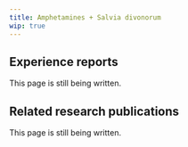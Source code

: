 ---
title: Amphetamines + Salvia divonorum
wip: true
---

## Experience reports

This page is still being written.

## Related research publications

This page is still being written.

